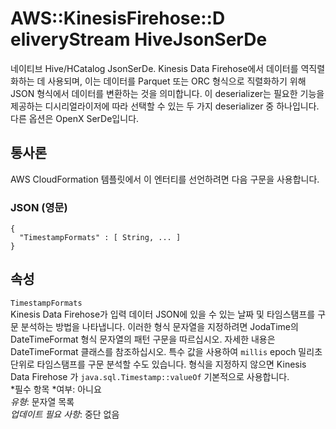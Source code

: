 # AWS::KinesisFirehose::D eliveryStream HiveJsonSerDe

네이티브 Hive/HCatalog JsonSerDe. Kinesis Data Firehose에서 데이터를 역직렬화하는 데 사용되며, 이는 데이터를 Parquet 또는 ORC 형식으로 직렬화하기 위해 JSON 형식에서 데이터를 변환하는 것을 의미합니다. 이 deserializer는 필요한 기능을 제공하는 디시리얼라이저에 따라 선택할 수 있는 두 가지 deserializer 중 하나입니다. 다른 옵션은 OpenX SerDe입니다.

## 통사론

AWS CloudFormation 템플릿에서 이 엔터티를 선언하려면 다음 구문을 사용합니다.

### JSON (영문)

```
{
  "TimestampFormats" : [ String, ... ]
}
```

## 속성

`TimestampFormats`  
Kinesis Data Firehose가 입력 데이터 JSON에 있을 수 있는 날짜 및 타임스탬프를 구문 분석하는 방법을 나타냅니다. 이러한 형식 문자열을 지정하려면 JodaTime의 DateTimeFormat 형식 문자열의 패턴 구문을 따르십시오. 자세한 내용은 DateTimeFormat 클래스를 참조하십시오. 특수 값을 사용하여 `millis` epoch 밀리초 단위로 타임스탬프를 구문 분석할 수도 있습니다. 형식을 지정하지 않으면 Kinesis Data Firehose 가 `java.sql.Timestamp::valueOf` 기본적으로 사용합니다.  
*필수 항목 *여부: 아니요  
_유형_: 문자열 목록  
_업데이트 필요 사항_: 중단 없음
